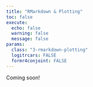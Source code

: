 ```yaml
---
title: "RMarkdown & Plotting"
toc: false
execute:
  echo: false
  warning: false
  message: false
params:
  class: "3-rmarkdown-plotting"
  logitrcars: FALSE
  formr4conjoint: FALSE
---
```


Coming soon!
